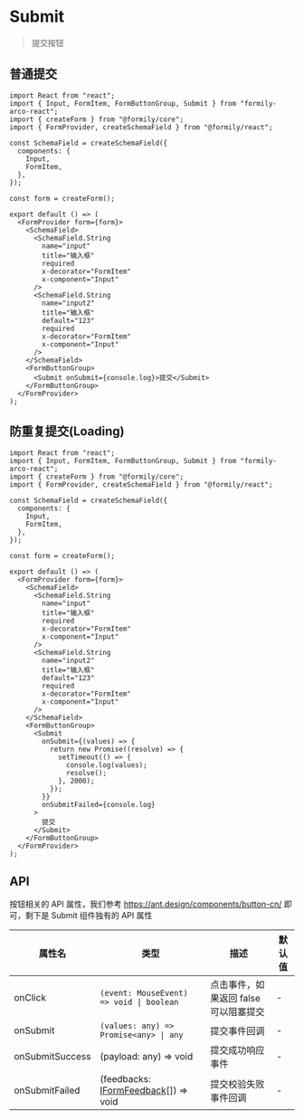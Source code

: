 # Submit

> 提交按钮

## 普通提交

```tsx
import React from "react";
import { Input, FormItem, FormButtonGroup, Submit } from "formily-arco-react";
import { createForm } from "@formily/core";
import { FormProvider, createSchemaField } from "@formily/react";

const SchemaField = createSchemaField({
  components: {
    Input,
    FormItem,
  },
});

const form = createForm();

export default () => (
  <FormProvider form={form}>
    <SchemaField>
      <SchemaField.String
        name="input"
        title="输入框"
        required
        x-decorator="FormItem"
        x-component="Input"
      />
      <SchemaField.String
        name="input2"
        title="输入框"
        default="123"
        required
        x-decorator="FormItem"
        x-component="Input"
      />
    </SchemaField>
    <FormButtonGroup>
      <Submit onSubmit={console.log}>提交</Submit>
    </FormButtonGroup>
  </FormProvider>
);
```

## 防重复提交(Loading)

```tsx
import React from "react";
import { Input, FormItem, FormButtonGroup, Submit } from "formily-arco-react";
import { createForm } from "@formily/core";
import { FormProvider, createSchemaField } from "@formily/react";

const SchemaField = createSchemaField({
  components: {
    Input,
    FormItem,
  },
});

const form = createForm();

export default () => (
  <FormProvider form={form}>
    <SchemaField>
      <SchemaField.String
        name="input"
        title="输入框"
        required
        x-decorator="FormItem"
        x-component="Input"
      />
      <SchemaField.String
        name="input2"
        title="输入框"
        default="123"
        required
        x-decorator="FormItem"
        x-component="Input"
      />
    </SchemaField>
    <FormButtonGroup>
      <Submit
        onSubmit={(values) => {
          return new Promise((resolve) => {
            setTimeout(() => {
              console.log(values);
              resolve();
            }, 2000);
          });
        }}
        onSubmitFailed={console.log}
      >
        提交
      </Submit>
    </FormButtonGroup>
  </FormProvider>
);
```

## API

按钮相关的 API 属性，我们参考 https://ant.design/components/button-cn/ 即可，剩下是 Submit 组件独有的 API 属性

| 属性名          | 类型                                                                                                   | 描述                                  | 默认值 |
| --------------- | ------------------------------------------------------------------------------------------------------ | ------------------------------------- | ------ |
| onClick         | `(event: MouseEvent) => void \| boolean`                                                               | 点击事件，如果返回 false 可以阻塞提交 | -      |
| onSubmit        | `(values: any) => Promise<any> \| any`                                                                 | 提交事件回调                          | -      |
| onSubmitSuccess | (payload: any) => void                                                                                 | 提交成功响应事件                      | -      |
| onSubmitFailed  | (feedbacks: [IFormFeedback](https://core.formilyjs.org/zh-CN/api/models/form#iformfeedback)[]) => void | 提交校验失败事件回调                  | -      |
